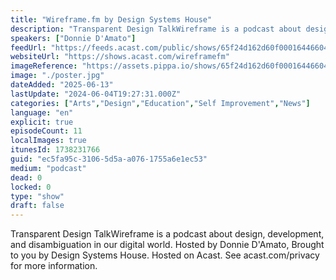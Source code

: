 ```yaml
---
title: "Wireframe.fm by Design Systems House"
description: "Transparent Design TalkWireframe is a podcast about design, development, and disambiguation in our digital world.Hosted by Donnie D'Amato, Brought to you by Design Systems House. Hosted on Acast. See acast.com/privacy for more information."
speakers: ["Donnie D'Amato"]
feedUrl: "https://feeds.acast.com/public/shows/65f24d162d60f00016446604"
websiteUrl: "https://shows.acast.com/wireframefm"
imageReference: "https://assets.pippa.io/shows/65f24d162d60f00016446604/1711105579498-37da5fbca7fd10007a6e1ebe01f76db9.jpeg"
image: "./poster.jpg"
dateAdded: "2025-06-13"
lastUpdate: "2024-06-04T19:27:31.000Z"
categories: ["Arts","Design","Education","Self Improvement","News"]
language: "en"
explicit: true
episodeCount: 11
localImages: true
itunesId: 1738231766
guid: "ec5fa95c-3106-5d5a-a076-1755a6e1ec53"
medium: "podcast"
dead: 0
locked: 0
type: "show"
draft: false
---
```


Transparent Design TalkWireframe is a podcast about design, development, and disambiguation in our digital world. Hosted by Donnie D'Amato, Brought to you by Design Systems House. Hosted on Acast. See acast.com/privacy for more information.
